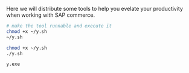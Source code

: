 
<PageDescription>

Here we will distribute some tools to help you evelate your productivity when working with SAP commerce.

</PageDescription>

<Tabs>
<Tab label="macOS">

```sh path=~/y.sh src=https://github.com/cybaspace/sap-commerce-workplace/
# make the tool runnable and execute it
chmod +x ~/y.sh
~/y.sh
```

</Tab>
<Tab label="Linux">

```bash path=/usr/local/bin/y.sh src=https://github.com/cybaspace/sap-commerce-workplace/
chmod +x ~/y.sh
./y.sh
```

</Tab>
<Tab label="Windows">

```markdown path=C:\Windows\System32\y.exe src=https://github.com/cybaspace/sap-commerce-workplace/
y.exe
```

</Tab>
</Tabs>
